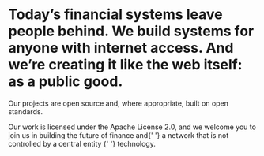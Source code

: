 <h1 className="mb-12">
  Today’s financial systems leave people behind. We build systems for anyone
  with internet access. And we’re creating it like the web itself: as a public
  good.
</h1>

<p className="text-primary-yellow text-[18px] mb-6">
  Our projects are open source and, where appropriate, built on open standards.
</p>

<p className="text-primary-yellow text-[18px] mt-6 mb-6">
  Our work is licensed under the Apache License 2.0, and we welcome you to join
  us in building the future of finance and{' '}
  <TooltipWrapper trigger="decentralized">
    a network that is not controlled by a central entity
  </TooltipWrapper>{' '}
  technology.
</p>

